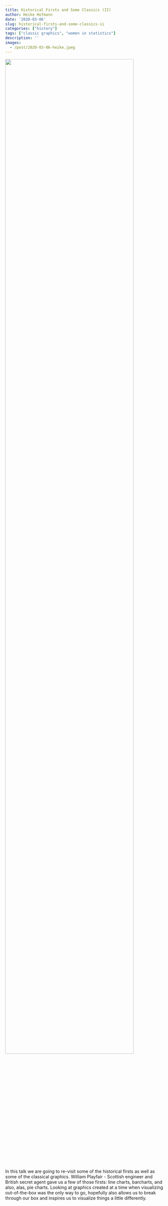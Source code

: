 ```yaml
---
title: Historical Firsts and Some Classics (II)
author: Heike Hofmann
date: '2020-03-06'
slug: historical-firsts-and-some-classics-ii
categories: ["history"]
tags: ["classic graphics", "women in statistics"]
description: ''
images:
  - /post/2020-03-06-heike.jpeg
---
```


![](/post/2020-03-06-heike.jpeg){width=90%}

In this talk we are going to re-visit some of the historical firsts as well as some of the classical graphics. William Playfair - Scottish engineer and British secret agent gave us a few of those firsts: line charts, barcharts, and also, alas, pie charts. Looking at graphics created at a time when visualizing out-of-the-box was the only way to go, hopefully also allows us to break through our box and inspires us to visualize things a little differently.
